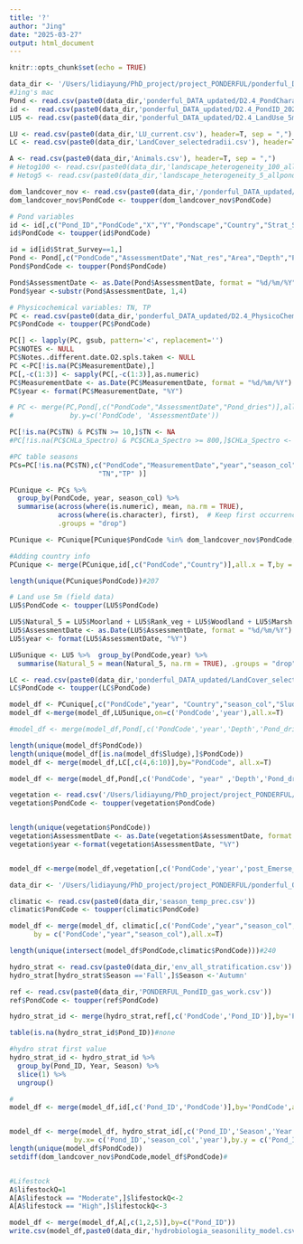 ```yaml
---
title: '?'
author: "Jing"
date: "2025-03-27"
output: html_document
---
```


```r
knitr::opts_chunk$set(echo = TRUE)
```

```r
data_dir <- '/Users/lidiayung/PhD_project/project_PONDERFUL/ponderful_DATA/'
#Jing's mac
Pond <- read.csv(paste0(data_dir,'ponderful_DATA_updated/D2.4_PondCharacteristics_20240607.csv'))
id <-  read.csv(paste0(data_dir,'ponderful_DATA_updated/D2.4_PondID_20240124.csv'))
LU5 <- read.csv(paste0(data_dir,'ponderful_DATA_updated/D2.4_LandUse_5m_20240516.csv'), header=T, sep = ",")

LU <- read.csv(paste0(data_dir,'LU_current.csv'), header=T, sep = ",")
LC <- read.csv(paste0(data_dir,'LandCover_selectedradii.csv'), header=T, sep = ",")

A <- read.csv(paste0(data_dir,'Animals.csv'), header=T, sep = ",")
# Hetog100 <- read.csv(paste0(data_dir,'landscape_heterogeneity_100_allponds.csv'), header=T, sep = ",")
# Hetog5 <- read.csv(paste0(data_dir,'landscape_heterogeneity_5_allponds.csv'), header=T, sep = ",")

dom_landcover_nov <- read.csv(paste0(data_dir,'/ponderful_DATA_updated/PhyChe_XY_landcover_nov.txt'))
dom_landcover_nov$PondCode <- toupper(dom_landcover_nov$PondCode)
```

```r
# Pond variables
id <- id[,c("Pond_ID","PondCode","X","Y","Pondscape","Country","Strat_Survey","Resampling")]
id$PondCode <- toupper(id$PondCode)

id = id[id$Strat_Survey==1,]
Pond <- Pond[,c("PondCode","AssessmentDate","Nat_res","Area","Depth","Pond_dries","Rel_waterlev","PVI")]
Pond$PondCode <- toupper(Pond$PondCode)

Pond$AssessmentDate <- as.Date(Pond$AssessmentDate, format = "%d/%m/%Y")
Pond$year <-substr(Pond$AssessmentDate, 1,4)
```


```r
# Physicochemical variables: TN, TP
PC <- read.csv(paste0(data_dir,'ponderful_DATA_updated/D2.4_PhysicoChemistry_20240516.csv'))
PC$PondCode <- toupper(PC$PondCode)

PC[] <- lapply(PC, gsub, pattern='<', replacement='')
PC$NOTES <- NULL
PC$Notes..different.date.O2.spls.taken <- NULL
PC <-PC[!is.na(PC$MeasurementDate),]
PC[,-c(1:3)] <- sapply(PC[,-c(1:3)],as.numeric)
PC$MeasurementDate <- as.Date(PC$MeasurementDate, format = "%d/%m/%Y")
PC$year <- format(PC$MeasurementDate, "%Y")

# PC <- merge(PC,Pond[,c("PondCode","AssessmentDate","Pond_dries")],all.x = T,by.x = c('PondCode', 'MeasurementDate'),
#              by.y=c('PondCode', 'AssessmentDate'))

PC[!is.na(PC$TN) & PC$TN >= 10,]$TN <- NA
#PC[!is.na(PC$CHLa_Spectro) & PC$CHLa_Spectro >= 800,]$CHLa_Spectro <- NA

#PC table seasons
PCs=PC[!is.na(PC$TN),c("PondCode","MeasurementDate","year","season_col","Sludge",
                      "TN","TP" )]

PCunique <- PCs %>% 
  group_by(PondCode, year, season_col) %>%
  summarise(across(where(is.numeric), mean, na.rm = TRUE), 
            across(where(is.character), first),  # Keep first occurrence of character columns
            .groups = "drop")

PCunique <- PCunique[PCunique$PondCode %in% dom_landcover_nov$PondCode,]#remove fish ponds etc

#Adding country info
PCunique <- merge(PCunique,id[,c("PondCode","Country")],all.x = T,by = 'PondCode')

length(unique(PCunique$PondCode))#207
```


```r
# Land use 5m (field data)
LU5$PondCode <- toupper(LU5$PondCode)

LU5$Natural_5 = LU5$Moorland + LU5$Rank_veg + LU5$Woodland + LU5$Marsh + LU5$Other
LU5$AssessmentDate <- as.Date(LU5$AssessmentDate, format = "%d/%m/%Y")
LU5$year <- format(LU5$AssessmentDate, "%Y")

LU5unique <- LU5 %>%  group_by(PondCode,year) %>%
  summarise(Natural_5 = mean(Natural_5, na.rm = TRUE), .groups = "drop")
```

```r
LC <- read.csv(paste0(data_dir,'ponderful_DATA_updated/LandCover_selectedradii.csv'), header=T, sep = ",")
LC$PondCode <- toupper(LC$PondCode)

```


```r
model_df <- PCunique[,c("PondCode","year", "Country","season_col","Sludge","TN","TP")]
model_df <-merge(model_df,LU5unique,on=c('PondCode','year'),all.x=T)

#model_df <- merge(model_df,Pond[,c('PondCode','year','Depth','Pond_dries')],on=c('PondCode','year'),all.x=T)

length(unique(model_df$PondCode))
length(unique(model_df[is.na(model_df$Sludge),]$PondCode))
model_df <- merge(model_df,LC[,c(4,6:10)],by="PondCode", all.x=T) 

model_df <- merge(model_df,Pond[,c('PondCode', "year" ,'Depth','Pond_dries')],by=c('PondCode','year'),all.x=T)
```

```r
vegetation <- read.csv('/Users/lidiayung/PhD_project/project_PONDERFUL/ponderful_OUTPUT/ponderful_seasonility/D2.4_PondCharacteristics_vegetation_post_Emerse_pond.csv',header=T, sep = ";")
vegetation$PondCode <- toupper(vegetation$PondCode)


length(unique(vegetation$PondCode))
vegetation$AssessmentDate <- as.Date(vegetation$AssessmentDate, format = "%d/%m/%Y")
vegetation$year <-format(vegetation$AssessmentDate, "%Y")


model_df <-merge(model_df,vegetation[,c('PondCode','year','post_Emerse_pond')],on=c('PondCode','year'),all.x=T)
```


```r
data_dir <- '/Users/lidiayung/PhD_project/project_PONDERFUL/ponderful_OUTPUT/ponderful_seasonility/'

climatic <- read.csv(paste0(data_dir,'season_temp_prec.csv'))
climatic$PondCode <- toupper(climatic$PondCode)

model_df <- merge(model_df, climatic[,c('PondCode',"year","season_col",'MeanT','sum_P')],
      by = c('PondCode',"year","season_col"),all.x=T)

length(unique(intersect(model_df$PondCode,climatic$PondCode)))#240
```


```r
hydro_strat <- read.csv(paste0(data_dir,'env_all_stratification.csv'))
hydro_strat[hydro_strat$Season =='Fall',]$Season <-'Autumn'

ref <- read.csv(paste0(data_dir,'PONDERFUL_PondID_gas_work.csv'))
ref$PondCode <- toupper(ref$PondCode)

hydro_strat_id <- merge(hydro_strat,ref[,c('PondCode','Pond_ID')],by='PondCode',all.x=T)

table(is.na(hydro_strat_id$Pond_ID))#none

#hydro strat first value
hydro_strat_id <- hydro_strat_id %>%
  group_by(Pond_ID, Year, Season) %>%
  slice(1) %>%
  ungroup()

#
model_df <- merge(model_df,id[,c('Pond_ID','PondCode')],by='PondCode',all.x=T)


model_df <- merge(model_df, hydro_strat_id[,c('Pond_ID','Season','Year','Strat')],
                by.x= c('Pond_ID','season_col','year'),by.y = c('Pond_ID','Season','Year'),all.x=T)
length(unique(model_df$PondCode))
setdiff(dom_landcover_nov$PondCode,model_df$PondCode)#


#Lifestock
A$lifestockQ=1
A[A$lifestock == "Moderate",]$lifestockQ<-2
A[A$lifestock == "High",]$lifestockQ<-3

model_df <- merge(model_df,A[,c(1,2,5)],by=c("Pond_ID"))
write.csv(model_df,paste0(data_dir,'hydrobiologia_seasonility_model.csv'))
```

